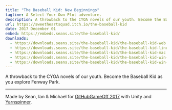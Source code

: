 ```yaml
---
title: "The Baseball Kid: New Beginnings"
tagline: A Select-Your-Own-Plot adventure.
description: A throwback to the CYOA novels of our youth. Become the Baseball Kid as you explore Fenway Park.
url: https://sweetheartsquad.itch.io/the-baseball-kid
date: 2017 December 01
embed: https://embeds.seans.site/the-baseball-kid/
downloads:
  - https://downloads.seans.site/the-baseball-kid/the-baseball-kid-web.zip
  - https://downloads.seans.site/the-baseball-kid/the-baseball-kid-linux.zip
  - https://downloads.seans.site/the-baseball-kid/the-baseball-kid-mac.zip
  - https://downloads.seans.site/the-baseball-kid/the-baseball-kid-win-32.zip
  - https://downloads.seans.site/the-baseball-kid/the-baseball-kid-win-64.zip
---
```


A throwback to the CYOA novels of our youth.  Become the Baseball Kid as you explore Fenway Park.

---

Made by Sean, Ian & Michael for [GitHubGameOff 2017](https://itch.io/jam/game-off-2017) with Unity and [Yarnspinner](https://github.com/thesecretlab/YarnSpinner).
